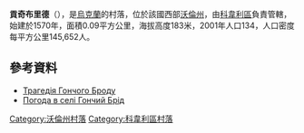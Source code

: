 {{coord|51|4|25|N|24|53|31|E|scale:30000|display=title}}

'''貢奇布里德'''（{{lang-uk|Гончий Брід}}），是[[烏克蘭|烏克蘭]]的村落，位於該國西部[[沃倫州|沃倫州]]，由[[科韋利區|科韋利區]]負責管轄，始建於1570年，面積0.09平方公里，海拔高度183米，2001年人口134，人口密度每平方公里145,652人。

==參考資料==
* [http://www.volyn.com.ua/?rub=5&article=0&arch=145 Трагедія Гончого Броду] {{Wayback|url=http://www.volyn.com.ua/?rub=5&article=0&arch=145 |date=20071031160633 }}
* [http://weather.in.ua/ua/volynskaja/5495 Погода в селі Гончий Брід] {{Wayback|url=http://weather.in.ua/ua/volynskaja/5495 |date=20111219102013 }}

[[Category:沃倫州村落|Category:沃倫州村落]]
[[Category:科韋利區村落|Category:科韋利區村落]]


{{Volyn-geo-stub}}